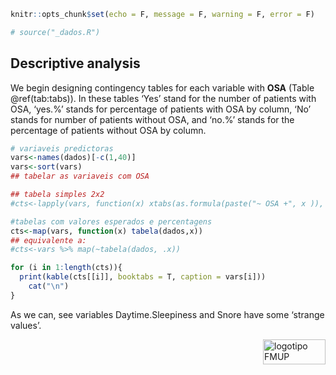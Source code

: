 


```r
knitr::opts_chunk$set(echo = F, message = F, warning = F, error = F)

# source("_dados.R")
```

## Descriptive analysis {#results1}
We begin designing contingency tables for each variable with **OSA** (Table \@ref(tab:tabs)). In these tables 'Yes' stand for the number of patients with OSA, 'yes.%' stands for percentage of patients with OSA by column, 'No' stands for number of patients without OSA, and 'no.%' stands for the percentage of patients without OSA by column.

```r
# variaveis predictoras
vars<-names(dados)[-c(1,40)]
vars<-sort(vars)
## tabelar as variaveis com OSA

## tabela simples 2x2
#cts<-lapply(vars, function(x) xtabs(as.formula(paste("~ OSA +", x )), data = dados))

#tabelas com valores esperados e percentagens
cts<-map(vars, function(x) tabela(dados,x))
## equivalente a:
#cts<-vars %>% map(~tabela(dados, .x))

for (i in 1:length(cts)){
  print(kable(cts[[i]], booktabs = T, caption = vars[i]))
    cat("\n")
}

```

As we can, see variables Daytime.Sleepiness and Snore have some 'strange values'.



<img src="images/logoFMUP.png" alt="logotipo FMUP" style="width:100px;height:40px;" align="right">